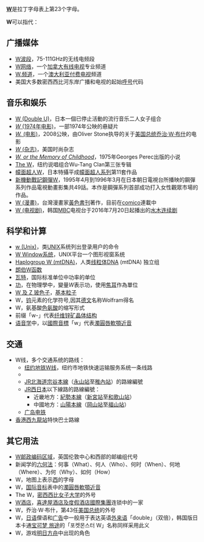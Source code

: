 {{Wiktionary|w}}
'''[[W|W]]'''是拉丁字母表上第23个字母。

'''W'''可以指代：
{{TOCright}}

== 广播媒体 ==
* [[W波段|W波段]]，75-111GHz的无线电频段
* [[W网络|W网络]]，一个[[加拿大|加拿大]][[有线电视|有线电视]]专业频道
* [[W.频道|W.频道]]，一个[[澳大利亚|澳大利亚]][[付费电视|付费电视]]频道
* 美国大多数密西西比河东岸广播和电视的起始[[无线电台呼号|呼号]]代码

== 音乐和娱乐 ==
* [[W_(Double_U)|W (Double U)]]，日本一個已停止活動的流行音乐二人女子组合
* [[W_(1974年电影)|''W'' (1974年电影)]]，一部1974年公映的悬疑片
* [[W.|''W.'' (电影)]]，2008公映，由Oliver Stone执导的关于[[美国总统|美国总统]][[乔治·W·布什|乔治·W·布什]]的电影
* [[W_(杂志)|''W'' (杂志)]]，美国时尚杂志
* ''[[W,_or_the_Memory_of_Childhood|W, or the Memory of Childhood]]''，1975年Georges Perec出版的小说
* [[The_W|The W]]，纽约说唱组合Wu-Tang Clan第三张专辑
* [[幪面超人W|幪面超人W]]，日本特攝平成[[幪面超人系列|幪面超人系列]]第11套作品
* [[新機動戰記鋼彈W|新機動戰記鋼彈W]]，1995年4月到1996年3月在日本朝日電視台所播映的鋼彈系列作品電視動畫影集共49話。本作是鋼彈系列首部成功打入女性觀眾市場的作品。
* [[W_(漫畫)|W (漫畫)]]，台灣漫畫家[[黃色書刊_(漫畫家)|黃色書刊]]著作，目前在[[comico|comico]]連載中
* [[W_(電視劇)|W (电视剧)]]，韩国[[文化廣播_(韓國)|MBC]]电视台于2016年7月20日起播出的[[MBC水木迷你連續劇|水木连续剧]]

== 科学和计算 ==
* [[w_(Unix)|w (Unix)]]，类[[UNIX|UNIX]]系统列出登录用户的命令
* [[W_Window系统|W Window系统]]，UNIX平台一个图形视窗系统
* [[线粒体基因组|Haplogroup W (mtDNA)]]，人类[[线粒体|线粒体]]DNA (mtDNA) 独立组
* [[朗伯W函数|朗伯W函数]]
* [[瓦特|瓦特]]，国际标准单位中功率的单位
*[[功|功]]，在物理學中，變量''W''表示功，使用[[焦耳|焦耳]]作為單位
* [[W_及_Z_玻色子|W 及 Z 玻色子]]，[[基本粒子|基本粒子]]
* W，[[钨|钨]]元素的化学符号,因其[[德文|德文]]名称Wolfram得名
* W，氨基酸[[色氨酸|色氨酸]]的缩写形式
* 前缀「w-」代表[[纤维锌矿晶体结构|纤维锌矿晶体结构]]
* [[语音学|语音学]]中，以[[國際音標|國際音標]]「w」代表[[濁圓唇軟顎近音|濁圓唇軟顎近音]]

== 交通 ==
{{线路名消歧义}}
* W线，多个交通系统的路线：
** [[纽约地铁W线|纽约地铁W线]]，纽约市地铁快速运输服务系统一条线路
** {{link-en|丹佛輕軌W線|W Line (RTD)}}
** [[JR北海道|JR北海道]][[宗谷本線|宗谷本線]]（[[永山站_(北海道)|永山站]]至[[稚內站|稚內站]]）的路線編號
** [[JR西日本|JR西日本]]以下線路的路線編號：
***近畿地方：[[紀勢本線|紀勢本線]]（[[新宮站_(日本)|新宮站]]至[[和歌山站|和歌山站]]）
***中國地方：[[山陽本線|山陽本線]]（[[岡山站_(日本)|岡山站]]至[[福山車站_(日本)|福山站]]）
** [[广岛电铁|广岛电铁]]{{lj|白島線|広島電鉄白島線}}
* [[香港西九龍站|香港西九龍站]]特快巴士路線

== 其它用法 ==
* [[W邮政编码区域|W邮政编码区域]]，英国伦敦中心和西部的邮编组代号
* 新闻学的[[六何法|六何法]]：何事（What）、何人（Who）、何时（When）、何地（Where）、为何（Why）、如何（How）
* W，地图上表示[[西|西]]的字母
* W，[[国际音标|国际音标]]表中的[[濁圓唇軟顎近音|濁圓唇軟顎近音]]
* The W，[[密西西比女子大学|密西西比女子大学]]的外号
* [[W酒店|W酒店]]，[[喜達屋酒店及度假酒店國際集團|喜達屋酒店及度假酒店國際集團]]连锁中的一家
* W，乔治·W·布什，第43任[[美国总统|美国总统]]的外号
* W，[[日语|日语]]俚语和[[广告|广告]]中一般用于表达英语[[外来语|外来语]]「double」（双倍），韩国版日本卡通[[宝可梦_旅途|宝可梦 旅途]]的「포켓몬스터 W」名称同样采用此义
* W，游戏[[明日方舟|明日方舟]]中出现的角色

{{letter disambig}}